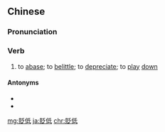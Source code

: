 {{also|贬低}}
==Chinese==
{{zh-forms|s=贬低}}

===Pronunciation===
{{zh-pron
|m=biǎndī
|c=bin2 dai1
|mn=pián-kē
|cat=v
}}

===Verb===
{{zh-verb}}

# to [[abase]]; to [[belittle]]; to [[depreciate]]; to [[play]] [[down]]

====Antonyms====
* {{zh-l|褒揚}}
* {{zh-l|提升}}

{{zh-cat|Advanced}}

[[mg:貶低]]
[[ja:貶低]]
[[chr:貶低]]